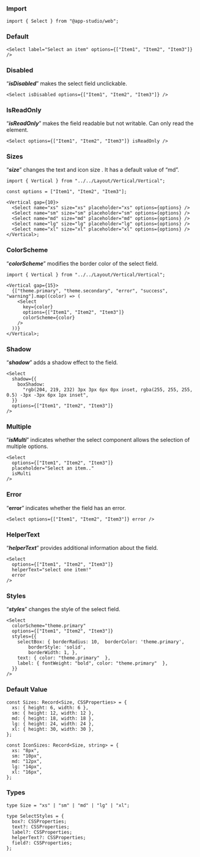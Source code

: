 ### **Import**

```tsx
import { Select } from "@app-studio/web";
```

### **Default**

```tsx
<Select label="Select an item" options={["Item1", "Item2", "Item3"]} />
```

### **Disabled**

“**_isDisabled_**” makes the select field unclickable.

```tsx
<Select isDisabled options={["Item1", "Item2", "Item3"]} />
```

### **IsReadOnly**

“**_isReadOnly_**” makes the field readable but not writable. Can only read the element.

```tsx
<Select options={["Item1", "Item2", "Item3"]} isReadOnly />
```

### **Sizes**

“**_size_**” changes the text and icon size . It has a default value of “md”.

```tsx
import { Vertical } from "../../Layout/Vertical/Vertical";

const options = ["Item1", "Item2", "Item3"];

<Vertical gap={10}>
  <Select name="xs" size="xs" placeholder="xs" options={options} />
  <Select name="sm" size="sm" placeholder="sm" options={options} />
  <Select name="md" size="md" placeholder="md" options={options} />
  <Select name="lg" size="lg" placeholder="lg" options={options} />
  <Select name="xl" size="xl" placeholder="xl" options={options} />
</Vertical>;
```

### **ColorScheme**

“**_colorScheme_**” modifies the border color of the select field.

```tsx
import { Vertical } from "../../Layout/Vertical/Vertical";

<Vertical gap={15}>
  {["theme.primary", "theme.secondary", "error", "success", "warning"].map((color) => (
    <Select
      key={color}
      options={["Item1", "Item2", "Item3"]}
      colorScheme={color}
    />
  ))}
</Vertical>;
```

### **Shadow**

“**_shadow_**” adds a shadow effect to the field.

```tsx
<Select
  shadow={{
    boxShadow:
      "rgb(204, 219, 232) 3px 3px 6px 0px inset, rgba(255, 255, 255, 0.5) -3px -3px 6px 1px inset",
  }}
  options={["Item1", "Item2", "Item3"]}
/>
```

### **Multiple**

“**_isMulti_**” indicates whether the select component allows the selection of multiple options.

```tsx
<Select
  options={["Item1", "Item2", "Item3"]}
  placeholder="Select an item.."
  isMulti
/>
```

### **Error**

“**error**” indicates whether the field has an error.

```tsx
<Select options={["Item1", "Item2", "Item3"]} error />
```

### **HelperText**

“**_helperText_**” provides additional information about the field.

```tsx
<Select
  options={["Item1", "Item2", "Item3"]}
  helperText="select one item!"
  error
/>
```

### **Styles**

“**_styles_**” changes the style of the select field.

```tsx
<Select
  colorScheme="theme.primary"
  options={["Item1", "Item2", "Item3"]}
  styles={{
    selectBox: { borderRadius: 10,  borderColor: 'theme.primary',
        borderStyle: 'solid',
        borderWidth: 1, },
    text: { color: "theme.primary"  },
    label: { fontWeight: "bold", color: "theme.primary"  },
  }}
/>
```

### **Default Value**

```tsx
const Sizes: Record<Size, CSSProperties> = {
  xs: { height: 6, width: 6 },
  sm: { height: 12, width: 12 },
  md: { height: 18, width: 18 },
  lg: { height: 24, width: 24 },
  xl: { height: 30, width: 30 },
};
```

```tsx
const IconSizes: Record<Size, string> = {
  xs: "8px",
  sm: "10px",
  md: "12px",
  lg: "14px",
  xl: "16px",
};
```

### Types

```tsx
type Size = "xs" | "sm" | "md" | "lg" | "xl";
```

```tsx
type SelectStyles = {
  box?: CSSProperties;
  text?: CSSProperties;
  label?: CSSProperties;
  helperText?: CSSProperties;
  field?: CSSProperties;
};
```
